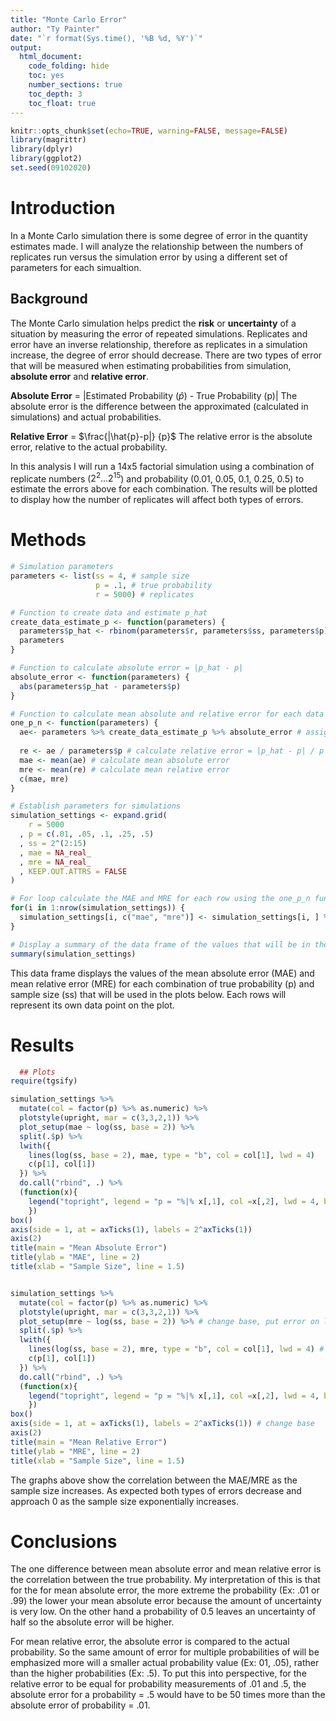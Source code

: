 ```yaml
---
title: "Monte Carlo Error"
author: "Ty Painter"
date: "`r format(Sys.time(), '%B %d, %Y')`"
output: 
  html_document: 
    code_folding: hide
    toc: yes
    number_sections: true 
    toc_depth: 3
    toc_float: true
---
```

```r
knitr::opts_chunk$set(echo=TRUE, warning=FALSE, message=FALSE)
library(magrittr)
library(dplyr)
library(ggplot2)
set.seed(09102020)
```
 
# Introduction

  In a Monte Carlo simulation there is some degree of error in the quantity estimates made. I will analyze the relationship between the numbers of replicates run versus the simulation error by using a different set of parameters for each simualtion.

## Background

  The Monte Carlo simulation helps predict the **risk** or **uncertainty** of a situation by measuring the error of repeated simulations. Replicates and error have an inverse relationship, therefore as replicates in a simulation increase, the degree of error should decrease.
  There are two types of error that will be measured when estimating probabilities from simulation, **absolute error** and **relative error**. 
  
  **Absolute Error** = |Estimated Probability ($\hat{p}$) - True Probability (p)|
    The absolute error is the difference between the approximated (calculated in simulations) and actual probabilities.
    
  **Relative Error** = $\frac{|\hat{p}-p|} {p}$
    The relative error is the absolute error, relative to the actual probability.
  
  In this analysis I will run a 14x5 factorial simulation using a combination of replicate numbers ($2^2...2^{15}$) and probability (0.01, 0.05, 0.1, 0.25, 0.5) to estimate the errors above for each combination. The results will be plotted to display how the number of replicates will affect both types of errors.

# Methods

```r
# Simulation parameters
parameters <- list(ss = 4, # sample size
                   p = .1, # true probability 
                   r = 5000) # replicates

# Function to create data and estimate p_hat
create_data_estimate_p <- function(parameters) {
  parameters$p_hat <- rbinom(parameters$r, parameters$ss, parameters$p) / parameters$ss # rbinom creates data, then divide by sample size to estimate p_hat
  parameters
}

# Function to calculate absolute error = |p_hat - p|
absolute_error <- function(parameters) {
  abs(parameters$p_hat - parameters$p)
}

# Function to calculate mean absolute and relative error for each data point
one_p_n <- function(parameters) {
  ae<- parameters %>% create_data_estimate_p %>% absolute_error # assign absolute_error function to ae variable
    
  re <- ae / parameters$p # calculate relative error = |p_hat - p| / p
  mae <- mean(ae) # calculate mean absolute error
  mre <- mean(re) # calculate mean relative error
  c(mae, mre)
}

# Establish parameters for simulations
simulation_settings <- expand.grid(
    r = 5000
  , p = c(.01, .05, .1, .25, .5)
  , ss = 2^(2:15)
  , mae = NA_real_
  , mre = NA_real_
  , KEEP.OUT.ATTRS = FALSE
)

# For loop calculate the MAE and MRE for each row using the one_p_n function above
for(i in 1:nrow(simulation_settings)) {
  simulation_settings[i, c("mae", "mre")] <- simulation_settings[i, ] %>% as.list() %>% one_p_n 
}

# Display a summary of the data frame of the values that will be in the plots
summary(simulation_settings)
```
 
  This data frame displays the values of the mean absolute error (MAE) and mean relative error (MRE) for each combination of true probability (p) and sample size (ss) that will be used in the plots below. Each rows will represent its own data point on the plot.

# Results

```r
  ## Plots
require(tgsify)

simulation_settings %>% 
  mutate(col = factor(p) %>% as.numeric) %>% 
  plotstyle(upright, mar = c(3,3,2,1)) %>% 
  plot_setup(mae ~ log(ss, base = 2)) %>% 
  split(.$p) %>% 
  lwith({
    lines(log(ss, base = 2), mae, type = "b", col = col[1], lwd = 4)
    c(p[1], col[1])
  }) %>% 
  do.call("rbind", .) %>% 
  (function(x){
    legend("topright", legend = "p = "%|% x[,1], col =x[,2], lwd = 4, bty = "n")
    })
box()
axis(side = 1, at = axTicks(1), labels = 2^axTicks(1))
axis(2)
title(main = "Mean Absolute Error")
title(ylab = "MAE", line = 2)
title(xlab = "Sample Size", line = 1.5)


simulation_settings %>% 
  mutate(col = factor(p) %>% as.numeric) %>% 
  plotstyle(upright, mar = c(3,3,2,1)) %>% 
  plot_setup(mre ~ log(ss, base = 2)) %>% # change base, put error on log base (straight line relationships indicates linear structure)
  split(.$p) %>% 
  lwith({
    lines(log(ss, base = 2), mre, type = "b", col = col[1], lwd = 4) # change base
    c(p[1], col[1])
  }) %>% 
  do.call("rbind", .) %>% 
  (function(x){
    legend("topright", legend = "p = "%|% x[,1], col =x[,2], lwd = 4, bty = "n")
    })
box()
axis(side = 1, at = axTicks(1), labels = 2^axTicks(1)) # change base
axis(2)
title(main = "Mean Relative Error")
title(ylab = "MRE", line = 2)
title(xlab = "Sample Size", line = 1.5)
```
  
  The graphs above show the correlation between the MAE/MRE as the sample size increases. As expected both types of errors decrease and approach 0 as the sample size exponentially increases.

# Conclusions

  The one difference between mean absolute error and mean relative error is the correlation between the true probability. My interpretation of this is that for the for mean absolute error, the more extreme the probability (Ex: .01 or .99) the lower your mean absolute error because the amount of uncertainty is very low. On the other hand a probability of 0.5 leaves an uncertainty of half so the absolute error will be higher. 
 
  For mean relative error, the absolute error is compared to the actual probability. So the same amount of error for multiple probabilities of will be emphasized more will a smaller actual probability value (Ex: 01, .05), rather than the higher probabilities (Ex: .5). To put this into perspective, for the relative error to be equal for probability measurements of .01 and .5, the absolute error for a probability = .5 would have to be 50 times more than the absolute error of probability = .01.
